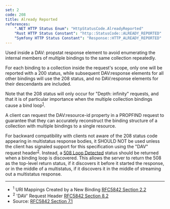 ```yaml
---
set: 2
code: 208
title: Already Reported
references:
    ".NET HTTP Status Enum": "HttpStatusCode.AlreadyReported"
    "Rust HTTP Status Constant": "http::StatusCode::ALREADY_REPORTED"
    "Symfony HTTP Status Constant": "Response::HTTP_ALREADY_REPORTED"
---
```


<CodeTitle code={code} title={title} />

Used inside a DAV: propstat response element to avoid enumerating the internal members of multiple bindings to the same collection repeatedly.

For each binding to a collection inside the request's scope, only one will be reported with a 200 status, while subsequent DAV:response elements for all other bindings will use the 208 status, and no DAV:response elements for their descendants are included.

Note that the 208 status will only occur for "Depth: infinity" requests, and that it is of particular importance when the multiple collection bindings cause a bind loop<sup>[1](#ref-1)</sup>.

A client can request the DAV:resource-id property in a PROPFIND request to guarantee that they can accurately reconstruct the binding structure of a collection with multiple bindings to a single resource.

For backward compatibility with clients not aware of the 208 status code appearing in multistatus response bodies, it SHOULD NOT be used unless the client has signaled support for this specification using the "DAV" request header<sup>[2](#ref-2)</sup>. Instead, a [508 Loop Detected](/508) status should be returned when a binding loop is discovered. This allows the server to return the 508 as the top-level return status, if it discovers it before it started the response, or in the middle of a multistatus, if it discovers it in the middle of streaming out a multistatus response.

---

* <span id="ref-1"><sup>1</sup> URI Mappings Created by a New Binding [RFC5842 Section 2.2][2]</span>
* <span id="ref-2"><sup>2</sup> 'DAV' Request Header [RFC5842 Section 8.2][3]</span>
* Source: [RFC5842 Section 7.1][1]

[1]: <https://tools.ietf.org/html/rfc5842#section-7.1>
[2]: <https://tools.ietf.org/html/rfc5842#section-2.2>
[3]: <https://tools.ietf.org/html/rfc5842#section-8.2>
